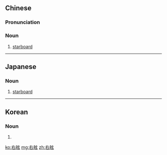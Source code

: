 ==Chinese==
{{zh-forms}}

===Pronunciation===
{{zh-pron
|m=yòuxián
|c=jau6 jin4
|cat=n
}}

===Noun===
{{zh-noun}}

# [[starboard]]

----

==Japanese==
{{ja-kanjitab|う|げん|yomi=o}}

===Noun===
{{ja-noun|うげん}}

# [[starboard]]

----
==Korean==
{{ko-hanjatab}}

===Noun===
{{ko-noun|hj|hangeul=우현}}

# {{hanja form of|우현|[[starboard]]}}

[[ko:右舷]]
[[mg:右舷]]
[[zh:右舷]]